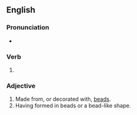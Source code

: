 ==English==

===Pronunciation===
* {{IPA|/ˈbiːdɪd/|lang=en}}

===Verb===
{{head|en|verb form}}

# {{en-past of|bead}}

===Adjective===
{{en-adj}}

# Made from, or decorated with, [[bead]]s.
# Having formed in beads or a bead-like shape.